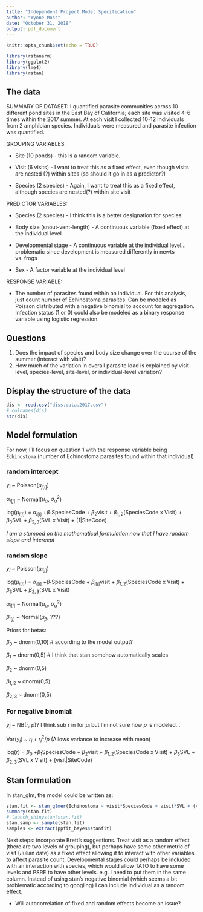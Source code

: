```yaml
---
title: "Independent Project Model Specification"
author: "Wynne Moss"
date: "October 31, 2018"
output: pdf_document
---
```


```r
knitr::opts_chunk$set(echo = TRUE)
```

```r
library(rstanarm)
library(ggplot2)
library(lme4)
library(rstan)
```

## The data
SUMMARY OF DATASET: I quantified parasite communities across 10 different pond sites in the East Bay of California; each site was visited 4-6 times within the 2017 summer. At each visit I collected 10-12 individuals from 2 amphibian species. Individuals were measured and parasite infection was quantified.

GROUPING VARIABLES: 

  * Site (10 ponds) - this is a random variable.
  
  * Visit (6 visits) - I want to treat this as a fixed effect, even though visits are nested (?) within sites (so should it go in as a predictor?)
  
  * Species (2 species) - Again, I want to treat this as a fixed effect, although species are nested(?) within site visit

PREDICTOR VARIABLES:

  * Species (2 species) - I think this is a better designation for species
  
  * Body size (snout-vent-length) - A continuous variable (fixed effect) at the individual level
  
  * Developmental stage - A continuous variable at the individual level...problematic since development is measured differently in newts vs. frogs
  
  * Sex - A factor variable at the individual level

RESPONSE VARIABLE:

  * The number of parasites found within an individual. For this analysis, just count number of Echinostoma parasites. Can be modeled as Poisson distributed with a negative binomial to account for aggregation. Infection status (1 or 0) could also be modeled as a binary response variable using logistic regression. 


## Questions
1) Does the impact of species and body size change over the course of the summer (interact with visit)?
2) How much of the variation in overall parasite load is explained by visit-level, species-level, site-level, or individual-level variation?

## Display the structure of the data
```r
dis <- read.csv("diss.data.2017.csv")
# colnames(dis)
str(dis)
```

## Model formulation
For now, I'll focus on question 1 with the response variable being `Echinostoma` (number of Echinostoma parasites found within that individual)

### random intercept
$y_i$ ~ Poisson($\mu_{j[i]}$)

$\alpha_{i[j]}$ ~ Normal($\mu_\alpha$, $\sigma^2_\alpha$)

log($\mu_{j[i]}$) = $\alpha_{i[j]}$ +$\beta_1$SpeciesCode + $\beta_2$visit + $\beta_{1,2}$(SpeciesCode x Visit) + $\beta_3$SVL + $\beta_{2,3}$(SVL x Visit) + (1|SiteCode) 

*I am a stumped on the mathematical formulation now that I have random slope and intercept*


### random slope
$y_i$ ~ Poisson($\mu_{i[j]}$)

log($\mu_{i[j]}$) = $\alpha_{i[j]}$ +$\beta_1$SpeciesCode + $\beta_{i[j]}$visit + $\beta_{1,2}$(SpeciesCode x Visit) + $\beta_3$SVL + $\beta_{2,3}$(SVL x Visit) 


$\alpha_{i[j]}$ ~ Normal($\mu_\alpha$, $\sigma^2_\alpha$)

$\beta_{i[j]}$ ~ Normal($\mu_\beta$, ???)

Priors for betas: 

$\beta_0$ ~ dnorm(0,10) # according to the model output?

$\beta_1$ ~ dnorm(0,5) # I think that stan somehow automatically scales
      
$\beta_2$ ~ dnorm(0,5)

$\beta_{1,2}$ ~ dnorm(0,5)

$\beta_{2,3}$ ~ dnorm(0,5)
 

### For negative binomial:

$y_i$ ~ NB($r$, $p$)? I think sub r in for $\mu_i$ but I'm not sure how $p$ is modeled...

Var($y_i$) ~ $r_i$ + $r_i^2$/$p$  (Allows variance to increase with mean)


log($r$) = $\beta_0$ +$\beta_1$SpeciesCode + $\beta_2$visit + $\beta_{1,2}$(SpeciesCode x Visit) + $\beta_3$SVL + $\beta_{2,3}$(SVL x Visit) + (visit|SiteCode)


## Stan formulation
In stan_glm, the model could be written as:
```r
stan.fit <- stan_glmer(Echinostoma ~ visit*SpeciesCode + visit*SVL + (visit|SiteCode), data = dis,  family =neg_binomial_2(link="log"))
summary(stan.fit)
# launch_shinystan(stan.fit)
stan.samp <- sample(stan.fit)
samples <- extract(ppfit_bayes$stanfit)
```


Next steps: incorporate Brett's suggestions. Treat visit as a random effect (there are two levels of grouping), but perhaps have some other metric of visit (Julian date) as a fixed effect allowing it to interact with other variables to affect parasite count. Developmental stages could perhaps be included with an interaction with species, which would allow TATO to have some levels and PSRE to have other levels. e.g. I need to put them in the same column. Instead of using stan's negative binomial (which seems a bit problematic according to googling) I can include individual as a random effect.

- Will autocorrelation of fixed and random effects become an issue?
